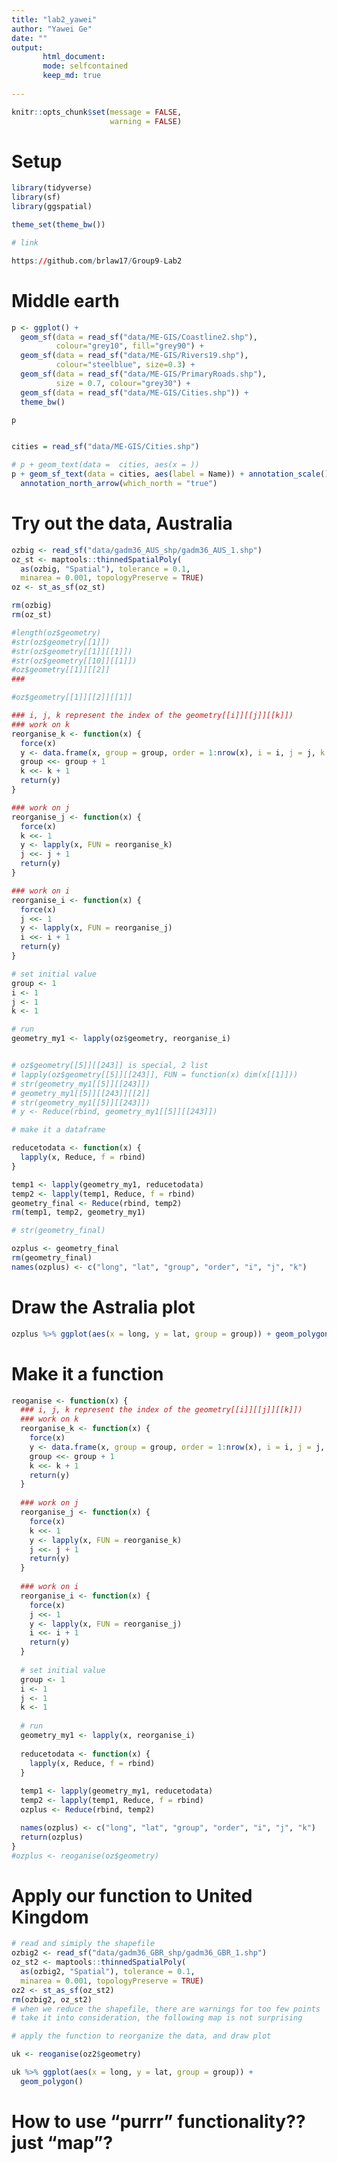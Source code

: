 ```yaml
---
title: "lab2_yawei"
author: "Yawei Ge"
date: ""
output: 
       html_document:
       mode: selfcontained
       keep_md: true
        
---
```


```r
knitr::opts_chunk$set(message = FALSE,
                      warning = FALSE)
```

# Setup
```r
library(tidyverse)
library(sf)
library(ggspatial)

theme_set(theme_bw())

# link 

https://github.com/brlaw17/Group9-Lab2
```

# Middle earth
```r
p <- ggplot() +
  geom_sf(data = read_sf("data/ME-GIS/Coastline2.shp"), 
          colour="grey10", fill="grey90") +
  geom_sf(data = read_sf("data/ME-GIS/Rivers19.shp"), 
          colour="steelblue", size=0.3) +
  geom_sf(data = read_sf("data/ME-GIS/PrimaryRoads.shp"), 
          size = 0.7, colour="grey30") +
  geom_sf(data = read_sf("data/ME-GIS/Cities.shp")) +
  theme_bw()

p


cities = read_sf("data/ME-GIS/Cities.shp")

# p + geom_text(data =  cities, aes(x = ))
p + geom_sf_text(data = cities, aes(label = Name)) + annotation_scale()  +
  annotation_north_arrow(which_north = "true")
```

# Try out the data, Australia
```r
ozbig <- read_sf("data/gadm36_AUS_shp/gadm36_AUS_1.shp")
oz_st <- maptools::thinnedSpatialPoly(
  as(ozbig, "Spatial"), tolerance = 0.1, 
  minarea = 0.001, topologyPreserve = TRUE)
oz <- st_as_sf(oz_st)

rm(ozbig)
rm(oz_st)

#length(oz$geometry)
#str(oz$geometry[[1]])
#str(oz$geometry[[1]][[1]])
#str(oz$geometry[[10]][[1]])
#oz$geometry[[1]][[2]]
### 

#oz$geometry[[1]][[2]][[1]]

### i, j, k represent the index of the geometry[[i]][[j]][[k]])
### work on k
reorganise_k <- function(x) {
  force(x)
  y <- data.frame(x, group = group, order = 1:nrow(x), i = i, j = j, k = k)
  group <<- group + 1
  k <<- k + 1
  return(y)
}

### work on j
reorganise_j <- function(x) {
  force(x)
  k <<- 1
  y <- lapply(x, FUN = reorganise_k)
  j <<- j + 1
  return(y)
}

### work on i
reorganise_i <- function(x) {
  force(x)
  j <<- 1
  y <- lapply(x, FUN = reorganise_j)
  i <<- i + 1
  return(y)
}

# set initial value
group <- 1
i <- 1
j <- 1
k <- 1

# run
geometry_my1 <- lapply(oz$geometry, reorganise_i)


# oz$geometry[[5]][[243]] is special, 2 list
# lapply(oz$geometry[[5]][[243]], FUN = function(x) dim(x[[1]]))
# str(geometry_my1[[5]][[243]])
# geometry_my1[[5]][[243]][[2]]
# str(geometry_my1[[5]][[243]])
# y <- Reduce(rbind, geometry_my1[[5]][[243]])

# make it a dataframe

reducetodata <- function(x) {
  lapply(x, Reduce, f = rbind)
}

temp1 <- lapply(geometry_my1, reducetodata)
temp2 <- lapply(temp1, Reduce, f = rbind)
geometry_final <- Reduce(rbind, temp2)
rm(temp1, temp2, geometry_my1)

# str(geometry_final)

ozplus <- geometry_final
rm(geometry_final)
names(ozplus) <- c("long", "lat", "group", "order", "i", "j", "k")

```

# Draw the Astralia plot
```r
ozplus %>% ggplot(aes(x = long, y = lat, group = group)) + geom_polygon()
```

# Make it a function
```r
reoganise <- function(x) {
  ### i, j, k represent the index of the geometry[[i]][[j]][[k]])
  ### work on k
  reorganise_k <- function(x) {
    force(x)
    y <- data.frame(x, group = group, order = 1:nrow(x), i = i, j = j, k = k)
    group <<- group + 1
    k <<- k + 1
    return(y)
  }
  
  ### work on j
  reorganise_j <- function(x) {
    force(x)
    k <<- 1
    y <- lapply(x, FUN = reorganise_k)
    j <<- j + 1
    return(y)
  }
  
  ### work on i
  reorganise_i <- function(x) {
    force(x)
    j <<- 1
    y <- lapply(x, FUN = reorganise_j)
    i <<- i + 1
    return(y)
  }
  
  # set initial value
  group <- 1
  i <- 1
  j <- 1
  k <- 1
  
  # run
  geometry_my1 <- lapply(x, reorganise_i)
  
  reducetodata <- function(x) {
    lapply(x, Reduce, f = rbind)
  }
  
  temp1 <- lapply(geometry_my1, reducetodata)
  temp2 <- lapply(temp1, Reduce, f = rbind)
  ozplus <- Reduce(rbind, temp2)

  names(ozplus) <- c("long", "lat", "group", "order", "i", "j", "k")
  return(ozplus)
}
#ozplus <- reoganise(oz$geometry)
```

# Apply our function to United Kingdom
```r
# read and simiply the shapefile
ozbig2 <- read_sf("data/gadm36_GBR_shp/gadm36_GBR_1.shp")
oz_st2 <- maptools::thinnedSpatialPoly(
  as(ozbig2, "Spatial"), tolerance = 0.1, 
  minarea = 0.001, topologyPreserve = TRUE)
oz2 <- st_as_sf(oz_st2)
rm(ozbig2, oz_st2)
# when we reduce the shapefile, there are warnings for too few points
# take it into consideration, the following map is not surprising

# apply the function to reorganize the data, and draw plot

uk <- reoganise(oz2$geometry)

uk %>% ggplot(aes(x = long, y = lat, group = group)) + 
  geom_polygon()
```

# How to use "purrr" functionality?? just "map"?